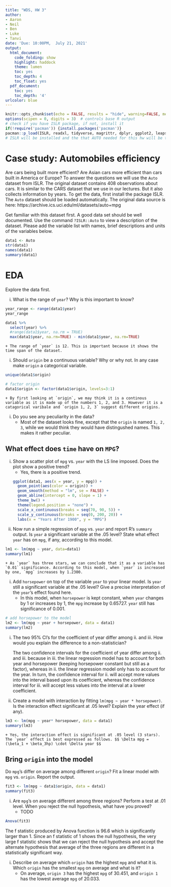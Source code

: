 ```yaml
---
title: "WDS, HW 3"
author:
- Aaron
- Neil
- Ben
- Luke
- Tanvi
date: 'Due: 10:00PM,  July 21, 2021'
output:
  html_document:
    code_folding: show
    highlight: haddock
    theme: lumen
    toc: yes
    toc_depth: 4
    toc_float: yes
  pdf_document:
    toc: yes
    toc_depth: '4'
urlcolor: blue
---
```




```r
knitr::opts_chunk$set(echo = FALSE, results = "hide", warning=FALSE, message=FALSE, fig.width=8, fig.height=4)
options(scipen = 0, digits = 3)  # controls base R output
# check if you have ISLR package, if not, install it
if(!require('pacman')) {install.packages('pacman')}
pacman::p_load(ISLR, readxl, tidyverse, magrittr, dplyr, ggplot2, leaps, car, contrast) 
# ISLR will be installed and the that AUTO needed for this hw will be there
```


\pagebreak



# Case study: Automobiles efficiency

Are cars being built more efficient? Are Asian cars more efficient than cars built in America or Europe? To answer the questions we will use the `Auto` dataset from ISLR. The original dataset contains 408 observations about cars. It is similar to the CARS dataset that we use in our lectures. But it also collects information by years. To get the data, first install the package ISLR. The `Auto` dataset should be loaded automatically. The original data source is here: https://archive.ics.uci.edu/ml/datasets/auto+mpg

Get familiar with this dataset first. A good data set should be well documented. Use the command `?ISLR::Auto` to view a description of the dataset. Please add the variable list with names, brief descriptions and units of the variables below. 

```r
data1 <- Auto
str(data1)
names(data1)
summary(data1)
```

# EDA

Explore the data first. 

i. What is the range of `year`? Why is this important to know?
```r
year_range <- range(data1$year)
year_range
```
```r
data1 %>%
  select(year) %>%
  #range(data1$year, na.rm = TRUE)
  max(data1$year, na.rm=TRUE) - min(data1$year, na.rm=TRUE)
```
    + The range of `year` is 12. This is important because it shows the time span of the dataset.

i. Should `origin` be a continuous variable? Why or why not. In any case make `origin` a categorical variable.
```r
unique(data1$origin)

# factor origin
data1$origin <- factor(data1$origin, levels=3:1)
```
    + By first looking at `origin`, we may think it is a continous variable as it is made up of the numbers 1, 2, and 3. However it is a catagorical varibale and `origin 1, 2, 3` suggest different origins. 

i. Do you see any peculiarity in the data? 
    + Most of the dataset looks fine, except that the `origin` is named `1, 2, 3`, while we would think they would have distingushed names. This makes it rather peculiar. 

## What effect does `time` have on `MPG`?

i. Show a scatter plot of `mpg` vs. `year` with the LS line imposed. Does the plot show a positive trend? 
    + Yes, there is a positive trend.
```r
ggplot(data1, aes(x = year, y = mpg)) +
  geom_point(aes(color = origin)) +
  geom_smooth(method = "lm", se = FALSE) +
  geom_abline(intercept = 0, slope = 1) +
  theme_bw() +
  theme(legend.position = "none") +
  scale_x_continuous(breaks = seq(70, 90, 5)) +
  scale_y_continuous(breaks = seq(0, 200, 20)) +
  labs(x = "Years After 1900", y = "MPG")
```



i. Now run a simple regression of `mpg` vs. `year` and report R's `summary` output. Is `year` a significant variable at the .05 level? State what effect `year` has on `mpg`, if any, according to this model. 
```r
lm1 <- lm(mpg ~ year, data=data1)
summary(lm1)
```
    + As `year` has three stars, we can conclude that it as a variable has `0.01` significance. According to this model, when `year` is increased by one, `mpg` increases by 1.2300. 

i. Add `horsepower` on top of the variable `year` to your linear model. Is `year` still a significant variable at the .05 level? Give a precise interpretation of the `year`'s effect found here.
    * In this model, when `horsepower` is kept constant, when `year` changes by 1 or increases by 1, the `mpg` increase by 0.65727. `year` still has significance of 0.001.
   
```r
# add horsepower to the model
lm2 <- lm(mpg ~ year + horsepower, data = data1)
summary(lm2)
```

i. The two 95% CI's for the coefficient of year differ among ii. and iii. How would you explain the difference to a non-statistician?

    The two confidence intervals for the coefficient of year differ among ii. and iii. because in iii. the linear regression model has to account for both year and horsepower (keeping horsepower constant but still as a factor), whereas in ii. the linear regression model only has to account for the year. In turn, the confidence interval for ii. will accept more values into the interval based upon its coefficient, whereas the confidence interval for iii. will accept less values into the interval at a lower coefficient. 

i. Create a model with interaction by fitting `lm(mpg ~ year * horsepower)`. Is the interaction effect significant at .05 level? Explain the year effect (if any). 
```r
lm3 <- lm(mpg ~ year* horsepower, data = data1)
summary(lm3)
```
    + Yes, the interaction effect is significant at .05 level (3 stars). The `year` effect is best expressed as follows. $$ \Delta mpg = (\beta_1 + \beta_3hp) \cdot \Delta year $$

<!-- ## Categorical predictors -->

<!-- Remember that the same variable can play different roles! Take a quick look at the variable `cylinders`, and try to use this variable in the following analyses wisely. We all agree that a larger number of cylinders will lower mpg. However, we can interpret `cylinders` as either a continuous (numeric) variable or a categorical variable. -->

<!-- a) Fit a model that treats `cylinders` as a continuous/numeric variable. Is `cylinders` significant at the 0.01 level? What effect does `cylinders` play in this model? -->

<!-- b) Fit a model that treats `cylinders` as a categorical/factor. Is `cylinders` significant at the .01 level? What is the effect of `cylinders` in this model? Describe the `cylinders` effect over `mpg`.  -->

<!-- c) What are the fundamental differences between treating `cylinders` as a continuous and categorical variable in your models?  -->


## Bring `origin` into the model

Do `mpg`'s differ on average among different `origin`? Fit a linear model with `mpg` vs. `origin`. Report the output. 
```r
fit3 <- lm(mpg ~ data1$origin, data = data1) 
summary(fit3)

```


i. Are `mpg`'s on average different among three regions? Perform a test at .01 level. When you reject the null hypothesis, what have you proved? 
    + TODO

```r
Anova(fit3)
```
The f statistic produced by Anova function is 96.6 which is significantly larger than 1. Since an f statistic of 1 shows the null hypothesis, the very large f statistic shows that we can reject the null hypothesis and accept the alternate hypothesis that average of the three regions are different in a statistically significant way.

i. Describe on average which `origin` has the highest `mpg` and what it is. Which `origin` has the smallest `mpg` on average and what is it?
    + On average, `origin 3` has the highest `mpg` of 30.451, and `origin 1` has the lowest average `mpg` of 20.033. 
